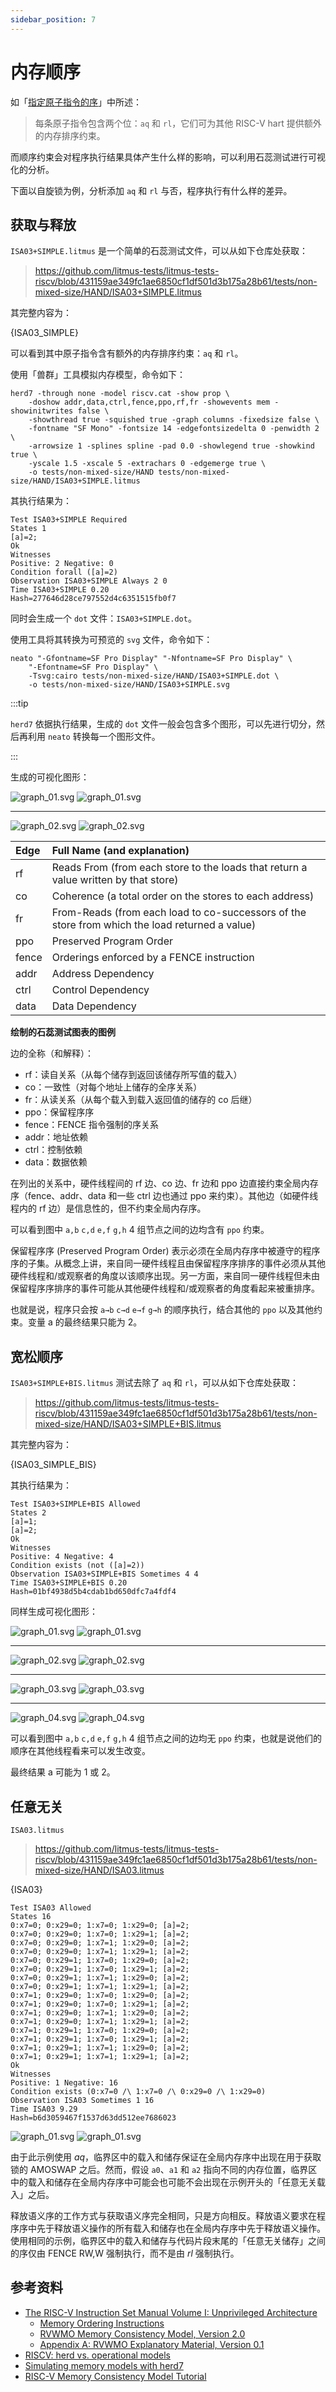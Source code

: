 ```yaml
---
sidebar_position: 7
---
```


# 内存顺序

如「[指定原子指令的序](/blog/riscv-unprivileged/#specifying-ordering-of-atomic-instructions)」中所述：

> 每条原子指令包含两个位：`aq` 和
> `rl`，它们可为其他 RISC-V hart
> 提供额外的内存排序约束。

而顺序约束会对程序执行结果具体产生什么样的影响，可以利用石蕊测试进行可视化的分析。

下面以自旋锁为例，分析添加 `aq` 和 `rl` 与否，程序执行有什么样的差异。


## 获取与释放

`ISA03+SIMPLE.litmus` 是一个简单的石蕊测试文件，可以从如下仓库处获取：

> https://github.com/litmus-tests/litmus-tests-riscv/blob/431159ae349fc1ae6850cf1df501d3b175a28b61/tests/non-mixed-size/HAND/ISA03+SIMPLE.litmus

其完整内容为：

<CodeBlock language="riscv">{ISA03_SIMPLE}</CodeBlock>

可以看到其中原子指令含有额外的内存排序约束：`aq` 和 `rl`。

使用「兽群」工具模拟内存模型，命令如下：

```shell
herd7 -through none -model riscv.cat -show prop \
    -doshow addr,data,ctrl,fence,ppo,rf,fr -showevents mem -showinitwrites false \
    -showthread true -squished true -graph columns -fixedsize false \
    -fontname "SF Mono" -fontsize 14 -edgefontsizedelta 0 -penwidth 2 \
    -arrowsize 1 -splines spline -pad 0.0 -showlegend true -showkind true \
    -yscale 1.5 -xscale 5 -extrachars 0 -edgemerge true \
    -o tests/non-mixed-size/HAND tests/non-mixed-size/HAND/ISA03+SIMPLE.litmus
```

其执行结果为：

```
Test ISA03+SIMPLE Required
States 1
[a]=2;
Ok
Witnesses
Positive: 2 Negative: 0
Condition forall ([a]=2)
Observation ISA03+SIMPLE Always 2 0
Time ISA03+SIMPLE 0.20
Hash=277646d28ce797552d4c6351515fb0f7
```

同时会生成一个 `dot` 文件：`ISA03+SIMPLE.dot`。

使用工具将其转换为可预览的 `svg` 文件，命令如下：

```shell
neato "-Gfontname=SF Pro Display" "-Nfontname=SF Pro Display" \
    "-Efontname=SF Pro Display" \
    -Tsvg:cairo tests/non-mixed-size/HAND/ISA03+SIMPLE.dot \
    -o tests/non-mixed-size/HAND/ISA03+SIMPLE.svg
```

:::tip

`herd7` 依据执行结果，生成的 `dot` 文件一般会包含多个图形，可以先进行切分，然后再利用 `neato` 转换每一个图形文件。

:::

生成的可视化图形：

![graph_01.svg](./_assets/svg/light/ISA03+SIMPLE/graph_01.svg#gh-light-mode-only)
![graph_01.svg](./_assets/svg/dark/ISA03+SIMPLE/graph_01.svg#gh-dark-mode-only)

---

![graph_02.svg](./_assets/svg/light/ISA03+SIMPLE/graph_02.svg#gh-light-mode-only)
![graph_02.svg](./_assets/svg/dark/ISA03+SIMPLE/graph_02.svg#gh-dark-mode-only)

| Edge  | Full Name (and explanation)                                                                    |
|:------|:-----------------------------------------------------------------------------------------------|
| rf    | Reads From (from each store to the loads that return a value written by that store)            |
| co    | Coherence (a total order on the stores to each address)                                        |
| fr    | From-Reads (from each load to co-successors of the store from which the load returned a value) |
| ppo   | Preserved Program Order                                                                        |
| fence | Orderings enforced by a FENCE instruction                                                      |
| addr  | Address Dependency                                                                             |
| ctrl  | Control Dependency                                                                             |
| data  | Data Dependency                                                                                |

**绘制的石蕊测试图表的图例**

边的全称（和解释）：

- rf：读自关系（从每个储存到返回该储存所写值的载入）
- co：一致性（对每个地址上储存的全序关系）
- fr：从读关系（从每个载入到载入返回值的储存的 co 后继）
- ppo：保留程序序
- fence：FENCE 指令强制的序关系
- addr：地址依赖
- ctrl：控制依赖
- data：数据依赖

在列出的关系中，硬件线程间的 rf 边、co 边、fr 边和 ppo 边直接约束全局内存序（fence、addr、data 和一些 ctrl 边也通过 ppo 来约束）。其他边（如硬件线程内的 rf 边）是信息性的，但不约束全局内存序。

可以看到图中 `a,b` `c,d` `e,f` `g,h` 4 组节点之间的边均含有 `ppo` 约束。

保留程序序 (Preserved Program Order) 表示必须在全局内存序中被遵守的程序序的子集。从概念上讲，来自同一硬件线程且由保留程序序排序的事件必须从其他硬件线程和/或观察者的角度以该顺序出现。另一方面，来自同一硬件线程但未由保留程序序排序的事件可能从其他硬件线程和/或观察者的角度看起来被重排序。

也就是说，程序只会按 `a→b` `c→d` `e→f` `g→h` 的顺序执行，结合其他的 `ppo` 以及其他约束。变量 a 的最终结果只能为 2。

## 宽松顺序

`ISA03+SIMPLE+BIS.litmus` 测试去除了 `aq` 和 `rl`，可以从如下仓库处获取：

> https://github.com/litmus-tests/litmus-tests-riscv/blob/431159ae349fc1ae6850cf1df501d3b175a28b61/tests/non-mixed-size/HAND/ISA03+SIMPLE+BIS.litmus

其完整内容为：

<CodeBlock language="riscv">{ISA03_SIMPLE_BIS}</CodeBlock>

其执行结果为：

```
Test ISA03+SIMPLE+BIS Allowed
States 2
[a]=1;
[a]=2;
Ok
Witnesses
Positive: 4 Negative: 4
Condition exists (not ([a]=2))
Observation ISA03+SIMPLE+BIS Sometimes 4 4
Time ISA03+SIMPLE+BIS 0.20
Hash=01bf4938d5b4cdab1bd650dfc7a4fdf4
```

同样生成可视化图形：

![graph_01.svg](./_assets/svg/light/ISA03+SIMPLE+BIS/graph_01.svg#gh-light-mode-only)
![graph_01.svg](./_assets/svg/dark/ISA03+SIMPLE+BIS/graph_01.svg#gh-dark-mode-only)

---

![graph_02.svg](./_assets/svg/light/ISA03+SIMPLE+BIS/graph_02.svg#gh-light-mode-only)
![graph_02.svg](./_assets/svg/dark/ISA03+SIMPLE+BIS/graph_02.svg#gh-dark-mode-only)

---

![graph_03.svg](./_assets/svg/light/ISA03+SIMPLE+BIS/graph_03.svg#gh-light-mode-only)
![graph_03.svg](./_assets/svg/dark/ISA03+SIMPLE+BIS/graph_03.svg#gh-dark-mode-only)

---

![graph_04.svg](./_assets/svg/light/ISA03+SIMPLE+BIS/graph_04.svg#gh-light-mode-only)
![graph_04.svg](./_assets/svg/dark/ISA03+SIMPLE+BIS/graph_04.svg#gh-dark-mode-only)

可以看到图中 `a,b` `c,d` `e,f` `g,h` 4 组节点之间的边均无 `ppo` 约束，也就是说他们的顺序在其他线程看来可以发生改变。

最终结果 a 可能为 1 或 2。

## 任意无关

`ISA03.litmus`

> https://github.com/litmus-tests/litmus-tests-riscv/blob/431159ae349fc1ae6850cf1df501d3b175a28b61/tests/non-mixed-size/HAND/ISA03.litmus

<CodeBlock language="riscv">{ISA03}</CodeBlock>

```
Test ISA03 Allowed
States 16
0:x7=0; 0:x29=0; 1:x7=0; 1:x29=0; [a]=2;
0:x7=0; 0:x29=0; 1:x7=0; 1:x29=1; [a]=2;
0:x7=0; 0:x29=0; 1:x7=1; 1:x29=0; [a]=2;
0:x7=0; 0:x29=0; 1:x7=1; 1:x29=1; [a]=2;
0:x7=0; 0:x29=1; 1:x7=0; 1:x29=0; [a]=2;
0:x7=0; 0:x29=1; 1:x7=0; 1:x29=1; [a]=2;
0:x7=0; 0:x29=1; 1:x7=1; 1:x29=0; [a]=2;
0:x7=0; 0:x29=1; 1:x7=1; 1:x29=1; [a]=2;
0:x7=1; 0:x29=0; 1:x7=0; 1:x29=0; [a]=2;
0:x7=1; 0:x29=0; 1:x7=0; 1:x29=1; [a]=2;
0:x7=1; 0:x29=0; 1:x7=1; 1:x29=0; [a]=2;
0:x7=1; 0:x29=0; 1:x7=1; 1:x29=1; [a]=2;
0:x7=1; 0:x29=1; 1:x7=0; 1:x29=0; [a]=2;
0:x7=1; 0:x29=1; 1:x7=0; 1:x29=1; [a]=2;
0:x7=1; 0:x29=1; 1:x7=1; 1:x29=0; [a]=2;
0:x7=1; 0:x29=1; 1:x7=1; 1:x29=1; [a]=2;
Ok
Witnesses
Positive: 1 Negative: 16
Condition exists (0:x7=0 /\ 1:x7=0 /\ 0:x29=0 /\ 1:x29=0)
Observation ISA03 Sometimes 1 16
Time ISA03 9.29
Hash=b6d3059467f1537d63dd512ee7686023
```

![graph_01.svg](./_assets/svg/light/ISA03/graph_01.svg#gh-light-mode-only)
![graph_01.svg](./_assets/svg/dark/ISA03/graph_01.svg#gh-dark-mode-only)

由于此示例使用 _aq_，临界区中的载入和储存保证在全局内存序中出现在用于获取锁的 AMOSWAP 之后。然而，假设 `a0`、`a1` 和 `a2` 指向不同的内存位置，临界区中的载入和储存在全局内存序中可能会也可能不会出现在示例开头的「任意无关载入」之后。

释放语义序的工作方式与获取语义序完全相同，只是方向相反。释放语义要求在程序序中先于释放语义操作的所有载入和储存也在全局内存序中先于释放语义操作。
使用相同的示例，临界区中的载入和储存与代码片段末尾的「任意无关储存」之间的序仅由 FENCE RW,W 强制执行，而不是由 _rl_ 强制执行。

## 参考资料

- [The RISC-V Instruction Set Manual Volume I: Unprivileged Architecture](https://github.com/riscv/riscv-isa-manual/releases/tag/20250508)
  - [Memory Ordering Instructions](https://github.com/riscv/riscv-isa-manual/blob/20250508/src/rv32.adoc#memory-ordering-instructions)
  - [RVWMO Memory Consistency Model, Version 2.0](https://github.com/riscv/riscv-isa-manual/blob/20250508/src/rvwmo.adoc)
  - [Appendix A: RVWMO Explanatory Material, Version 0.1](https://github.com/riscv/riscv-isa-manual/blob/20250508/src/mm-eplan.adoc)
- [RISCV: herd vs. operational models](https://diy.inria.fr/cats7/riscv/)
- [Simulating memory models with herd7](https://diy.inria.fr/doc/herd.html)
- [RISC-V Memory Consistency Model Tutorial](https://riscv.org/wp-content/uploads/2024/12/14.25-15.00-RISCVMemoryModelTutorial.pdf)
